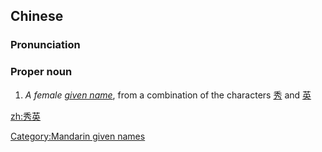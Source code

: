 ==Chinese==
{{zh-forms}}

===Pronunciation===
{{zh-pron
|m=Xiùyīng
|cat=pn
}}

===Proper noun===
{{zh-proper noun}}

# ''A female [[given name]]'', from a combination of the characters [[秀]] and [[英]]

[[Category:Mandarin given names]]

[[zh:秀英]]